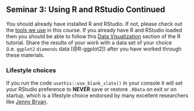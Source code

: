 ## Seminar 3: Using R and RStudio Continued {#rstudio_continued}
<!-- [Using R and RStudio Continued](#rstudio_continued) -->

You should already have installed R and RStudio. If not, please check out the [tools we use](#tools) in this course. If you already have R and RStudio loaded then you should be able to follow this [Data Visualization](https://cory-whitney.shinyapps.io/teaching_R/#section-data-visualization) section of the R tutorial. Share the results of your work with a data set of your choice (i.e. `ggplot2` `diamonds` data [@R-ggplot2]) after you have worked through these materials.

### Lifestyle choices

If you run the code `usethis::use_blank_slate()` in your console it will set your 
RStudio preference to **NEVER** save or restore `.RData` on exit or on startup, which is a lifestyle choice endorsed by many excellent researchers like [Jenny Bryan](https://twitter.com/JennyBryan).